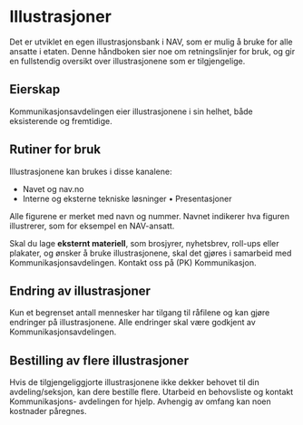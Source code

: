 
# Illustrasjoner

<Ingress>
    Det er utviklet en egen illustrasjonsbank i NAV, som er mulig å bruke for alle ansatte i etaten. Denne 
    håndboken sier noe om retningslinjer for bruk, og gir en fullstendig oversikt over illustrasjonene som 
    er tilgjengelige.
</Ingress>

## Eierskap

Kommunikasjonsavdelingen eier illustrasjonene i sin helhet, både eksisterende og fremtidige.

## Rutiner for bruk

Illustrasjonene kan brukes i disse kanalene:

- Navet og nav.no
- Interne og eksterne tekniske løsninger • Presentasjoner

Alle figurene er merket med navn og nummer. Navnet indikerer hva figuren illustrerer, som for eksempel en 
NAV-ansatt.

<Alertstripe type="info" solid>
    Skal du lage <strong>eksternt materiell</strong>, som brosjyrer, nyhetsbrev, roll-ups eller plakater, og ønsker å bruke 
    illustrasjonene, skal det gjøres i samarbeid med Kommunikasjonsavdelingen. Kontakt oss på (PK) 
    Kommunikasjon.
</Alertstripe>

## Endring av illustrasjoner

Kun et begrenset antall mennesker har tilgang til råfilene og kan gjøre endringer på illustrasjonene. Alle 
endringer skal være godkjent av Kommunikasjonsavdelingen.

## Bestilling av flere illustrasjoner

Hvis de tilgjengeliggjorte illustrasjonene ikke dekker behovet til din avdeling/seksjon, kan dere bestille 
flere. Utarbeid en behovsliste og kontakt Kommunikasjons- avdelingen for hjelp. Avhengig av omfang kan noen 
kostnader påregnes.